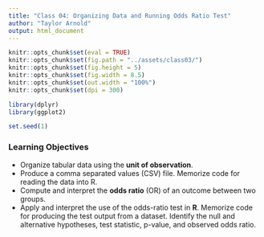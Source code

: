 ```yaml
---
title: "Class 04: Organizing Data and Running Odds Ratio Test"
author: "Taylor Arnold"
output: html_document
---
```


```r
knitr::opts_chunk$set(eval = TRUE)
knitr::opts_chunk$set(fig.path = "../assets/class03/")
knitr::opts_chunk$set(fig.height = 5)
knitr::opts_chunk$set(fig.width = 8.5)
knitr::opts_chunk$set(out.width = "100%")
knitr::opts_chunk$set(dpi = 300)

library(dplyr)
library(ggplot2)

set.seed(1)
```

### Learning Objectives

- Organize tabular data using the **unit of observation**.
- Produce a comma separated values (CSV) file. Memorize code for reading
the data into R.
- Compute and interpret the **odds ratio** (OR) of an outcome between two
groups.
- Apply and interpret the use of the odds-ratio test in **R**.
Memorize code for producing the test output from a dataset. Identify
the null and alternative hypotheses, test statistic, p-value, and observed
odds ratio.




